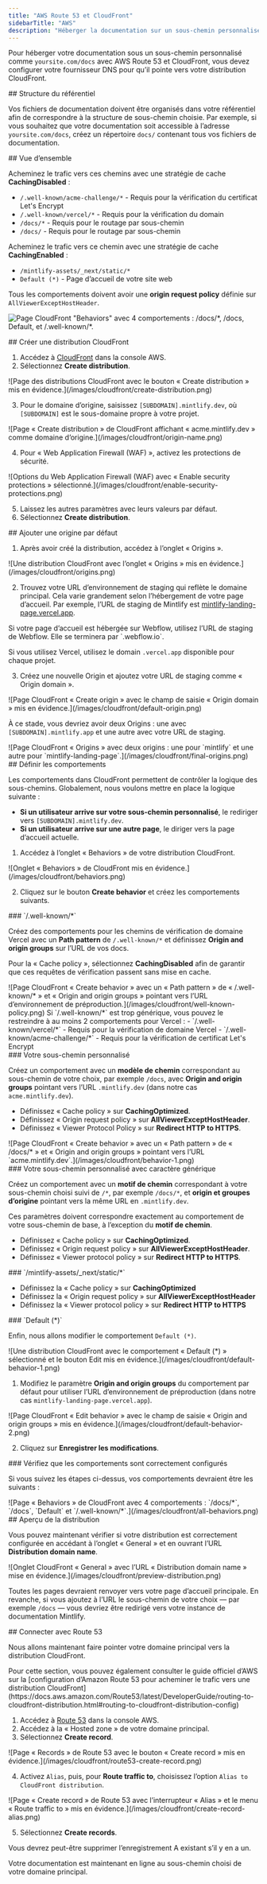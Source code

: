```yaml
---
title: "AWS Route 53 et CloudFront"
sidebarTitle: "AWS"
description: "Héberger la documentation sur un sous-chemin personnalisé avec les services AWS"
---
```



Pour héberger votre documentation sous un sous-chemin personnalisé comme `yoursite.com/docs` avec AWS Route 53 et CloudFront, vous devez configurer votre fournisseur DNS pour qu’il pointe vers votre distribution CloudFront.

<div id="repository-structure">
  ## Structure du référentiel
</div>

Vos fichiers de documentation doivent être organisés dans votre référentiel afin de correspondre à la structure de sous-chemin choisie. Par exemple, si vous souhaitez que votre documentation soit accessible à l’adresse `yoursite.com/docs`, créez un répertoire `docs/` contenant tous vos fichiers de documentation.

<div id="high-level-overview">
  ## Vue d’ensemble
</div>

Acheminez le trafic vers ces chemins avec une stratégie de cache **CachingDisabled** :

- `/.well-known/acme-challenge/*` - Requis pour la vérification du certificat Let's Encrypt
- `/.well-known/vercel/*` - Requis pour la vérification du domain
- `/docs/*` - Requis pour le routage par sous-chemin
- `/docs/` - Requis pour le routage par sous-chemin

Acheminez le trafic vers ce chemin avec une stratégie de cache **CachingEnabled** :

- `/mintlify-assets/_next/static/*`
- `Default (*)` - Page d’accueil de votre site web

Tous les comportements doivent avoir une **origin request policy** définie sur `AllViewerExceptHostHeader`.

![Page CloudFront "Behaviors" avec 4 comportements : `/docs/*`, `/docs`, `Default`, et `/.well-known/*`.](/images/cloudfront/all-behaviors.png)

<div id="create-cloudfront-distribution">
  ## Créer une distribution CloudFront
</div>

1. Accédez à [CloudFront](https://aws.amazon.com/cloudfront) dans la console AWS.
2. Sélectionnez **Create distribution**.

<Frame>
    ![Page des distributions CloudFront avec le bouton « Create distribution » mis en évidence.](/images/cloudfront/create-distribution.png)
  </Frame>

3. Pour le domaine d’origine, saisissez `[SUBDOMAIN].mintlify.dev`, où `[SUBDOMAIN]` est le sous-domaine propre à votre projet.

<Frame>
    ![Page « Create distribution » de CloudFront affichant « acme.mintlify.dev » comme domaine d’origine.](/images/cloudfront/origin-name.png)
  </Frame>

4. Pour « Web Application Firewall (WAF) », activez les protections de sécurité.

<Frame>
    ![Options du Web Application Firewall (WAF) avec « Enable security protections » sélectionné.](/images/cloudfront/enable-security-protections.png)
  </Frame>

5. Laissez les autres paramètres avec leurs valeurs par défaut.
6. Sélectionnez **Create distribution**.

<div id="add-default-origin">
  ## Ajouter une origine par défaut
</div>

1. Après avoir créé la distribution, accédez à l’onglet « Origins ».

<Frame>
    ![Une distribution CloudFront avec l’onglet « Origins » mis en évidence.](/images/cloudfront/origins.png)
  </Frame>

2. Trouvez votre URL d’environnement de staging qui reflète le domaine principal. Cela varie grandement selon l’hébergement de votre page d’accueil. Par exemple, l’URL de staging de Mintlify est [mintlify-landing-page.vercel.app](https://mintlify-landing-page.vercel.app).

<Info>
  Si votre page d’accueil est hébergée sur Webflow, utilisez l’URL de staging de Webflow. Elle se terminera par `.webflow.io`.

  Si vous utilisez Vercel, utilisez le domain `.vercel.app` disponible pour chaque projet.
</Info>

3. Créez une nouvelle Origin et ajoutez votre URL de staging comme « Origin domain ».

<Frame>
    ![Page CloudFront « Create origin » avec le champ de saisie « Origin domain » mis en évidence.](/images/cloudfront/default-origin.png)
  </Frame>

À ce stade, vous devriez avoir deux Origins : une avec `[SUBDOMAIN].mintlify.app` et une autre avec votre URL de staging.

<Frame>
  ![Page CloudFront « Origins » avec deux origins : une pour `mintlify` et une autre pour `mintlify-landing-page`.](/images/cloudfront/final-origins.png)
</Frame>

<div id="set-behaviors">
  ## Définir les comportements
</div>

Les comportements dans CloudFront permettent de contrôler la logique des sous-chemins. Globalement, nous voulons mettre en place la logique suivante :

- **Si un utilisateur arrive sur votre sous-chemin personnalisé**, le rediriger vers `[SUBDOMAIN].mintlify.dev`.
- **Si un utilisateur arrive sur une autre page**, le diriger vers la page d’accueil actuelle.

1. Accédez à l’onglet « Behaviors » de votre distribution CloudFront.

<Frame>
	![Onglet « Behaviors » de CloudFront mis en évidence.](/images/cloudfront/behaviors.png)
</Frame>

2. Cliquez sur le bouton **Create behavior** et créez les comportements suivants.

<div id="well-known">
  ### `/.well-known/*`
</div>

Créez des comportements pour les chemins de vérification de domaine Vercel avec un **Path pattern** de `/.well-known/*` et définissez **Origin and origin groups** sur l’URL de vos docs.

Pour la « Cache policy », sélectionnez **CachingDisabled** afin de garantir que ces requêtes de vérification passent sans mise en cache.

<Frame>
  ![Page CloudFront « Create behavior » avec un « Path pattern » de « /.well-known/* » et « Origin and origin groups » pointant vers l’URL d’environnement de préproduction.](/images/cloudfront/well-known-policy.png)
</Frame>

<Info>
Si `/.well-known/*` est trop générique, vous pouvez le restreindre à au moins 2 comportements pour Vercel :
  - `/.well-known/vercel/*` - Requis pour la vérification de domaine Vercel
  - `/.well-known/acme-challenge/*` - Requis pour la vérification de certificat Let's Encrypt
</Info>

<div id="your-custom-subpath">
  ### Votre sous-chemin personnalisé
</div>

Créez un comportement avec un **modèle de chemin** correspondant au sous-chemin de votre choix, par exemple `/docs`, avec **Origin and origin groups** pointant vers l’URL `.mintlify.dev` (dans notre cas `acme.mintlify.dev`).

- Définissez « Cache policy » sur **CachingOptimized**.
- Définissez « Origin request policy » sur **AllViewerExceptHostHeader**.
- Définissez « Viewer Protocol Policy » sur **Redirect HTTP to HTTPS**.

<Frame>
  ![Page CloudFront « Create behavior » avec un « Path pattern » de « /docs/* » et « Origin and origin groups » pointant vers l’URL `acme.mintlify.dev`.](/images/cloudfront/behavior-1.png)
</Frame>

<div id="your-custom-subpath-with-wildcard">
  ### Votre sous-chemin personnalisé avec caractère générique
</div>

Créez un comportement avec un **motif de chemin** correspondant à votre sous-chemin choisi suivi de `/*`, par exemple `/docs/*`, et **origin et groupes d’origine** pointant vers la même URL en `.mintlify.dev`.

Ces paramètres doivent correspondre exactement au comportement de votre sous-chemin de base, à l’exception du **motif de chemin**.

- Définissez « Cache policy » sur **CachingOptimized**.
- Définissez « Origin request policy » sur **AllViewerExceptHostHeader**.
- Définissez « Viewer protocol policy » sur **Redirect HTTP to HTTPS**.

<div id="mintlify-assets_nextstatic">
  ### `/mintlify-assets/_next/static/*`
</div>

- Définissez la « Cache policy » sur **CachingOptimized**
 - Définissez la « Origin request policy » sur **AllViewerExceptHostHeader**
 - Définissez la « Viewer protocol policy » sur **Redirect HTTP to HTTPS**

<div id="default">
  ### `Default (*)`
</div>

Enfin, nous allons modifier le comportement `Default (*)`.

<Frame>
  ![Une distribution CloudFront avec le comportement « Default (*) » sélectionné et le bouton Edit mis en évidence.](/images/cloudfront/default-behavior-1.png)
</Frame>

1. Modifiez le paramètre **Origin and origin groups** du comportement par défaut pour utiliser l’URL d’environnement de préproduction (dans notre cas `mintlify-landing-page.vercel.app`).

<Frame>
  ![Page CloudFront « Edit behavior » avec le champ de saisie « Origin and origin groups » mis en évidence.](/images/cloudfront/default-behavior-2.png)
</Frame>

2. Cliquez sur **Enregistrer les modifications**.

<div id="check-behaviors-are-set-up-correctly">
  ### Vérifiez que les comportements sont correctement configurés
</div>

Si vous suivez les étapes ci-dessus, vos comportements devraient être les suivants :

<Frame>
  ![Page « Behaviors » de CloudFront avec 4 comportements : `/docs/*`, `/docs`, `Default` et `/.well-known/*`.](/images/cloudfront/all-behaviors.png)
</Frame>

<div id="preview-distribution">
  ## Aperçu de la distribution
</div>

Vous pouvez maintenant vérifier si votre distribution est correctement configurée en accédant à l’onglet « General » et en ouvrant l’URL **Distribution domain name**.

<Frame>
  ![Onglet CloudFront « General » avec l’URL « Distribution domain name » mise en évidence.](/images/cloudfront/preview-distribution.png)
</Frame>

Toutes les pages devraient renvoyer vers votre page d’accueil principale. En revanche, si vous ajoutez à l’URL le sous-chemin de votre choix — par exemple `/docs` — vous devriez être redirigé vers votre instance de documentation Mintlify.

<div id="connect-with-route53">
  ## Connecter avec Route 53
</div>

Nous allons maintenant faire pointer votre domaine principal vers la distribution CloudFront.

<Note>
  Pour cette section, vous pouvez également consulter le guide officiel d’AWS sur la [configuration
  d’Amazon Route 53 pour acheminer le trafic vers une distribution
  CloudFront](https://docs.aws.amazon.com/Route53/latest/DeveloperGuide/routing-to-cloudfront-distribution.html#routing-to-cloudfront-distribution-config)
</Note>

1. Accédez à [Route 53](https://aws.amazon.com/route53) dans la console AWS.
2. Accédez à la « Hosted zone » de votre domaine principal.
3. Sélectionnez **Create record**.

<Frame>
  ![Page « Records » de Route 53 avec le bouton « Create record » mis en évidence.](/images/cloudfront/route53-create-record.png)
</Frame>

4. Activez `Alias`, puis, pour **Route traffic to**, choisissez l’option `Alias to CloudFront distribution`.

<Frame>
  ![Page « Create record » de Route 53 avec l’interrupteur « Alias » et le menu « Route traffic to » mis en évidence.](/images/cloudfront/create-record-alias.png)
</Frame>

5. Sélectionnez **Create records**.

<Note>
  Vous devrez peut-être supprimer l’enregistrement A existant s’il y en a un.
</Note>

Votre documentation est maintenant en ligne au sous-chemin choisi de votre domaine principal.

<Propagating />
